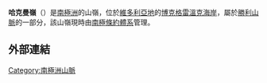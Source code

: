 {{Coord|72|39|S|167|46|E|source:GNIS|display=title}}

'''哈克曼嶺'''（{{lang-en|Hackerman Ridge}}）是[[南極洲|南極洲]]的山嶺，位於[[維多利亞地|維多利亞地]]的[[博克格雷溫克海岸|博克格雷溫克海岸]]，屬於[[勝利山脈|勝利山脈]]的一部分，該山嶺現時由[[南極條約體系|南極條約體系]]管理。

==外部連結==
{{cite gnis | type = antarid | id = 6189| name = Hackerman Ridge | accessdate = 2012-05-14}}

{{DEFAULTSORT:Hackerman Ridge}}
[[Category:南極洲山脈|Category:南極洲山脈]]


{{BorchgrevinkCoast-geo-stub}}